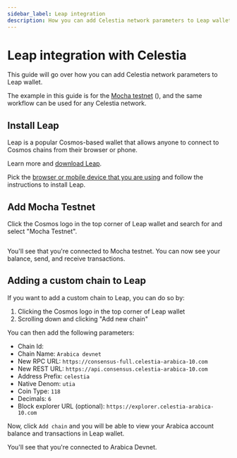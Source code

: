 ```yaml
---
sidebar_label: Leap integration
description: How you can add Celestia network parameters to Leap wallet.
---
```


# Leap integration with Celestia


This guide will go over how you can add Celestia network parameters to Leap wallet.

The example in this guide is for the [Mocha testnet](../../nodes/mocha-testnet)
([<InlineText constant={constants.mochaChainId} />](../../nodes/mocha-testnet#software-version-numbers)), and the same workflow can be used for any Celestia network.

## Install Leap

Leap is a popular Cosmos-based wallet that allows anyone
to connect to Cosmos chains from their browser or phone.

Learn more and [download Leap](https://www.leapwallet.io/).

Pick the
[browser or mobile device that you are using](https://www.leapwallet.io/download)
and follow the instructions to install Leap.

## Add Mocha Testnet

Click the Cosmos logo in the top corner of Leap wallet
and search for and select "Mocha Testnet".

<Image img={leapGif} width={400} />

You'll see that you're connected to Mocha testnet. You can now
see your balance, send, and receive transactions.

## Adding a custom chain to Leap

If you want to add a custom chain to Leap, you can do so by:

1. Clicking the Cosmos logo in the top corner of Leap wallet
2. Scrolling down and clicking "Add new chain"

You can
then add the following parameters:

- Chain Id: <InlineText constant={constants.arabicaChainId} />
- Chain Name: `Arabica devnet`
- New RPC URL: `https://consensus-full.celestia-arabica-10.com`
- New REST URL: `https://api.consensus.celestia-arabica-10.com`
- Address Prefix: `celestia`
- Native Denom: `utia`
- Coin Type: `118`
- Decimals: `6`
- Block explorer URL (optional): `https://explorer.celestia-arabica-10.com`

Now, click `Add chain` and you will be able to view your Arabica
account balance and transactions in Leap wallet.

You'll see that you're connected to Arabica Devnet.
